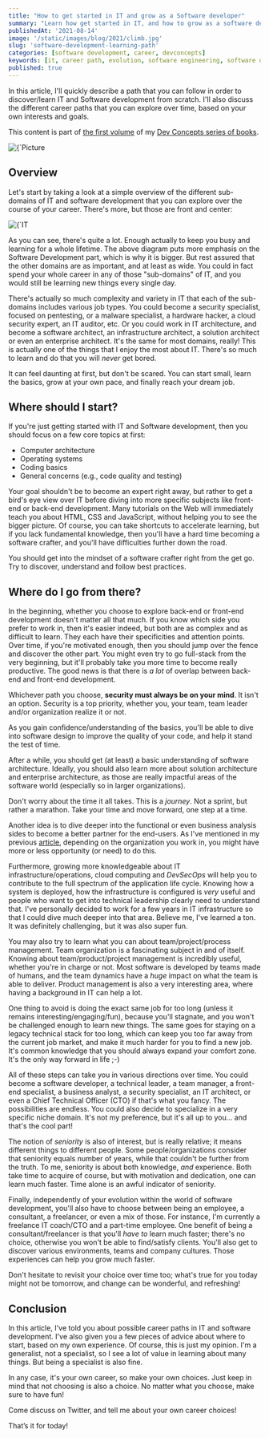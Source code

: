 ```yaml
---
title: "How to get started in IT and grow as a Software developer"
summary: "Learn how get started in IT, and how to grow as a software developer"
publishedAt: '2021-08-14'
image: '/static/images/blog/2021/climb.jpg'
slug: 'software-development-learning-path'
categories: [software development, career, devconcepts]
keywords: [it, career path, evolution, software engineering, software development]
published: true
---
```


In this article, I'll quickly describe a path that you can follow in order to discover/learn IT and Software development from scratch. I'll also discuss the different career paths that you can explore over time, based on your own interests and goals.

This content is part of <a href="https://developassion.gumroad.com/l/DevConcepts-Volume-01-SoftwareCraft" rel="noopener"> the first volume</a> of my <a href="https://dev-concepts.dev" rel="noopener">Dev Concepts series of books</a>.

<BlogPostCenteredContent>
  <Image
    alt={`Picture courtesy of Christopher Burns: https://unsplash.com/@christopher__burns`}
    src={`/static/images/blog/2021/climb.jpg`}
    width={2032}
    height={1419}
    priority
  />
</BlogPostCenteredContent>

## Overview

Let's start by taking a look at a simple overview of the different sub-domains of IT and software development that you can explore over the course of your career. There's more, but those are front and center:

<BlogPostCenteredContent>
  <Image
    alt={`IT Learning path`}
    src={`/static/images/blog/2021/overview-it.png`}
    width={516}
    height={446}
    priority
  />
</BlogPostCenteredContent>

As you can see, there's quite a lot. Enough actually to keep you busy and learning for a whole lifetime. The above diagram puts more emphasis on the Software Development part, which is why it is bigger. But rest assured that the other domains are as important, and at least as wide. You could in fact spend your whole career in any of those "sub-domains" of IT, and you would still be learning new things every single day.

There's actually so much complexity and variety in IT that each of the sub-domains includes various job types. You could become a security specialist, focused on pentesting, or a malware specialist, a hardware hacker, a cloud security expert, an IT auditor, etc. Or you could work in IT architecture, and become a software architect, an infrastructure architect, a solution architect or even an enterprise architect. It's the same for most domains, really! This is actually one of the things that I enjoy the most about IT. There's so much to learn and do that you will _never_ get bored.

It can feel daunting at first, but don't be scared. You can start small, learn the basics, grow at your own pace, and finally reach your dream job.

## Where should I start?

If you're just getting started with IT and Software development, then you should focus on a few core topics at first:

* Computer architecture
* Operating systems
* Coding basics
* General concerns (e.g., code quality and testing)

Your goal shouldn't be to become an expert right away, but rather to get a bird's eye view over IT before diving into more specific subjects like front-end or back-end development. Many tutorials on the Web will immediately teach you about HTML, CSS and JavaScript, without helping you to see the bigger picture. Of course, you can take shortcuts to accelerate learning, but if you lack fundamental knowledge, then you'll have a hard time becoming a software crafter, and you'll have difficulties further down the road.

<BlogPostNote>You should get into the mindset of a software crafter right from the get go. Try to discover, understand and follow best practices.</BlogPostNote>

## Where do I go from there?

In the beginning, whether you choose to explore back-end or front-end development doesn't matter all that much. If you know which side you prefer to work in, then it's easier indeed, but both are as complex and as difficult to learn. They each have their specificities and attention points. Over time, if you're motivated enough, then you should jump over the fence and discover the other part. You might even try to go full-stack from the very beginning, but it'll probably take you more time to become really productive. The good news is that there is _a lot_ of overlap between back-end and front-end development.

Whichever path you choose, **security must always be on your mind**. It isn't an option. Security is a top priority, whether you, your team, team leader and/or organization realize it or not.

As you gain confidence/understanding of the basics, you'll be able to dive into software design to improve the quality of your code, and help it stand the test of time.

After a while, you should get (at least) a basic understanding of software architecture. Ideally, you should also learn more about solution architecture and enterprise architecture, as those are really impactful areas of the software world (especially so in larger organizations).

<BlogPostTip>Don't worry about the time it all takes. This is a <i>journey</i>. Not a sprint, but rather a marathon. Take your time and move forward, one step at a time.</BlogPostTip>

Another idea is to dive deeper into the functional or even business analysis sides to become a better partner for the end-users. As I've mentioned in my previous <a href="https://javascript.plainenglish.io/what-is-the-difference-between-software-developers-engineers-coders-and-programmers-b4ee7eb23b66" rel="noopener">article</a>, depending on the organization you work in, you might have more or less opportunity (or need) to do this.

Furthermore, growing more knowledgeable about IT infrastructure/operations, cloud computing and *DevSecOps* will help you to contribute to the full spectrum of the application life cycle. Knowing how a system is deployed, how the infrastructure is configured is _very_ useful and people who want to get into technical leadership clearly need to understand that. I've personally decided to work for a few years in IT infrastructure so that I could dive much deeper into that area. Believe me, I've learned a ton. It was definitely challenging, but it was also super fun.

You may also try to learn what you can about team/project/process management. Team organization is a fascinating subject in and of itself. Knowing about team/product/project management is incredibly useful, whether you're in charge or not. Most software is developed by teams made of humans, and the team dynamics have a _huge_ impact on what the team is able to deliver. Product management is also a very interesting area, where having a background in IT can help a lot.

One thing to avoid is doing the exact same job for too long (unless it remains interesting/engaging/fun), because you'll stagnate, and you won't be challenged enough to learn new things. The same goes for staying on a legacy technical stack for too long, which can keep you too far away from the current job market, and make it much harder for you to find a new job. It's common knowledge that you should always expand your comfort zone. It's the only way forward in life ;-)

<BlogPostQuote quote="One can choose to go back toward safety or forward toward growth. Growth must be chosen again and again; fear must be overcome again and again." by="Abraham Maslow">
</BlogPostQuote>

All of these steps can take you in various directions over time. You could become a software developer, a technical leader, a team manager, a front-end specialist, a business analyst, a security specialist, an IT architect, or even a Chief Technical Officer (CTO) if that's what you fancy. The possibilities are endless. You could also decide to specialize in a very specific niche domain. It's not my preference, but it's all up to you... and that's the cool part!

The notion of _seniority_ is also of interest, but is really relative; it means different things to different people. Some people/organizations consider that seniority equals number of years, while that couldn't be further from the truth. To me, seniority is about both knowledge, _and_ experience. Both take time to acquire of course, but with motivation and dedication, one can learn much faster. Time alone is an awful indicator of seniority.

Finally, independently of your evolution within the world of software development, you'll also have to choose between being an employee, a consultant, a freelancer, or even a mix of those. For instance, I'm currently a freelance IT coach/CTO and a part-time employee. One benefit of being a consultant/freelancer is that you'll _have to_ learn much faster; there's no choice, otherwise you won't be able to find/satisfy clients. You'll also get to discover various environments, teams and company cultures. Those experiences can help you grow much faster.

Don't hesitate to revisit your choice over time too; what's true for you today might not be tomorrow, and change can be wonderful, and refreshing!

## Conclusion

In this article, I've told you about possible career paths in IT and software development. I've also given you a few pieces of advice about where to start, based on my own experience. Of course, this is just my opinion. I'm a generalist, not a specialist, so I see a lot of value in learning about many things. But being a specialist is also fine.

In any case, it's your own career, so make your own choices. Just keep in mind that not choosing is also a choice. No matter what you choose, make sure to have fun!

Come discuss on Twitter, and tell me about your own career choices!

That’s it for today!

<BlogPostSignature />



